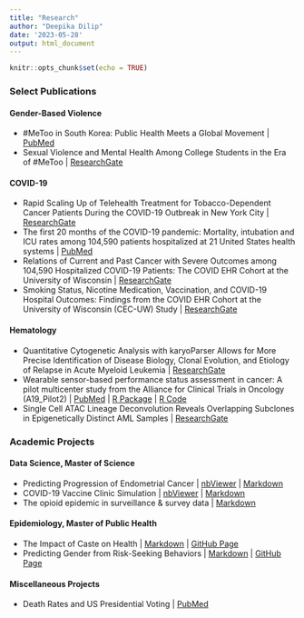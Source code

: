 ```yaml
---
title: "Research"
author: "Deepika Dilip"
date: '2023-05-28'
output: html_document
---
```


```r
knitr::opts_chunk$set(echo = TRUE)
```


### Select Publications 

#### Gender-Based Violence

* #MeToo in South Korea: Public Health Meets a Global Movement | [PubMed](https://pubmed.ncbi.nlm.nih.gov/35862888/)
* Sexual Violence and Mental Health Among College Students in the Era of #MeToo | [ResearchGate](https://www.researchgate.net/publication/345702710_Sexual_Violence_and_Mental_Health_Among_College_Students_in_the_Era_of_MeToo)

#### COVID-19

* Rapid Scaling Up of Telehealth Treatment for Tobacco-Dependent Cancer Patients During the COVID-19 Outbreak in New York City
 | [ResearchGate](https://www.researchgate.net/publication/342854047_Rapid_Scaling_Up_of_Telehealth_Treatment_for_Tobacco-Dependent_Cancer_Patients_During_the_COVID-19_Outbreak_in_New_York_City)
* The first 20 months of the COVID-19 pandemic: Mortality, intubation and ICU rates among 104,590 patients hospitalized at 21 United States health systems | [PubMed](https://pubmed.ncbi.nlm.nih.gov/36170336/)
* Relations of Current and Past Cancer with Severe Outcomes among 104,590 Hospitalized COVID-19 Patients: The COVID EHR Cohort at the University of Wisconsin | [ResearchGate](https://www.researchgate.net/publication/362717637_Relations_of_Current_and_Past_Cancer_with_Severe_Outcomes_among_104590_Hospitalized_COVID-19_Patients_The_COVID_EHR_Cohort_at_the_University_of_Wisconsin)
* Smoking Status, Nicotine Medication, Vaccination, and COVID-19 Hospital Outcomes: Findings from the COVID EHR Cohort at the University of Wisconsin (CEC-UW) Study | [ResearchGate](https://www.researchgate.net/publication/363361565_Smoking_Status_Nicotine_Medication_Vaccination_and_COVID-19_Hospital_Outcomes_Findings_from_the_COVID_EHR_Cohort_at_the_University_of_Wisconsin_CEC-UW_Study)

#### Hematology

* Quantitative Cytogenetic Analysis with karyoParser Allows for More Precise Identification of Disease Biology, Clonal Evolution, and Etiology of Relapse in Acute Myeloid Leukemia | [ResearchGate](https://www.researchgate.net/publication/365816951_Quantitative_Cytogenetic_Analysis_with_karyoParser_Allows_for_More_Precise_Identification_of_Disease_Biology_Clonal_Evolution_and_Etiology_of_Relapse_in_Acute_Myeloid_Leukemia)
* Wearable sensor-based performance status assessment in cancer: A pilot multicenter study from the Alliance for Clinical Trials in Oncology (A19_Pilot2) | [PubMed](https://pubmed.ncbi.nlm.nih.gov/36812616/) | [R Package](https://github.com/JLGlass/fitness) | [R Code](https://github.com/JLGlass/fitness_analysis_code)
* Single Cell ATAC Lineage Deconvolution Reveals Overlapping Subclones in Epigenetically Distinct AML Samples | [ResearchGate](https://www.researchgate.net/publication/356494698_Single_Cell_ATAC_Lineage_Deconvolution_Reveals_Overlapping_Subclones_in_Epigenetically_Distinct_AML_Samples)

### Academic Projects 

#### Data Science, Master of Science 

* Predicting Progression of Endometrial Cancer | [nbViewer](https://nbviewer.org/github/deepssquared/CUNY.MDS/blob/main/DATA602/DATA%20602%20FINAL.ipynb) | [Markdown](https://github.com/deepssquared/CUNY.MDS/blob/main/DATA602/DATA%20602%20FINAL.ipynb)
* COVID-19 Vaccine Clinic Simulation | [nbViewer](https://nbviewer.org/github/deepssquared/CUNY.MDS/blob/main/DATA604/FINAL/FINAL_SUBMISSION.ipynb) | [Markdown](https://github.com/deepssquared/CUNY.MDS/blob/main/DATA604/FINAL/FINAL_SUBMISSION.ipynb)
* The opioid epidemic in surveillance & survey data | [Markdown](https://rpubs.com/ddilip94/DATA607FINAL)

#### Epidemiology, Master of Public Health

* The Impact of Caste on Health | [Markdown](https://github.com/deepssquared/caste-health-india) | [GitHub Page](https://deepssquared.github.io/caste-health-india/)
*  Predicting Gender from Risk-Seeking Behaviors | [Markdown](https://github.com/deepssquared/DSII_FinalProject) | [GitHub Page](https://htmlpreview.github.io/?https://github.com/deepssquared/DSII_FinalProject/blob/master/final_report.html)

#### Miscellaneous Projects

* Death Rates and US Presidential Voting | [PubMed](https://pubmed.ncbi.nlm.nih.gov/31898122/)
